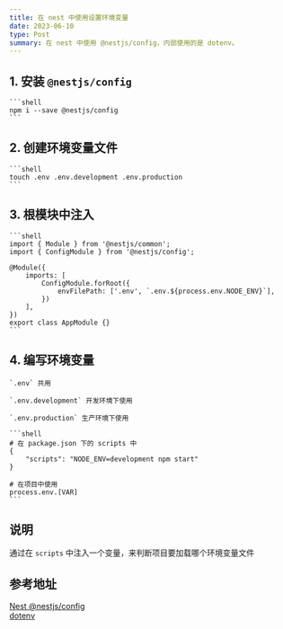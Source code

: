```yaml
---
title: 在 nest 中使用设置环境变量
date: 2023-06-10
type: Post
summary: 在 nest 中使用 @nestjs/config，内部使用的是 dotenv。
---
```


## 1. 安装 `@nestjs/config`

    ```shell
    npm i --save @nestjs/config
    ```

## 2. 创建环境变量文件

    ```shell
    touch .env .env.development .env.production
    ```

## 3. 根模块中注入

    ```shell
    import { Module } from '@nestjs/common';
    import { ConfigModule } from '@nestjs/config';

    @Module({
        imports: [
            ConfigModule.forRoot({
                envFilePath: ['.env', `.env.${process.env.NODE_ENV}`],
            })
        ],
    })
    export class AppModule {}
    ```

## 4. 编写环境变量

    `.env` 共用

    `.env.development` 开发环境下使用

    `.env.production` 生产环境下使用

    ```shell
    # 在 package.json 下的 scripts 中
    {
        "scripts": "NODE_ENV=development npm start"
    }

    # 在项目中使用
    process.env.[VAR]
    ```

## 说明

通过在 `scripts` 中注入一个变量，来判断项目要加载哪个环境变量文件

## 参考地址

[Nest @nestjs/config](https://docs.nestjs.com/techniques/configuration#custom-env-file-path)    
[dotenv](https://github.com/motdotla/dotenv)